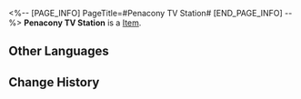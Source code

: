 <%-- [PAGE_INFO]
PageTitle=#Penacony TV Station#
[END_PAGE_INFO] --%>
{{Item Infobox
|title       = Penacony TV Station
|id          = 223153
|image       = Dreamscape Pass Sticker Penacony TV Station.png
|type        = 
|invCategory = 
|rarity      = 4
|effect      = Digital stickers that can be used to decorate the pages of the Dreamtour Handbook. They come in many different styles.
|description = 
|source1     = Promote your own dream to Dr. Edward
}}
{{Description|1=We interrupt the advertisement broadcast with two episodes of a soap opera.}}
'''Penacony TV Station''' is a [[Item]].

==Other Languages==
{{Other Languages
|en   = Penacony TV Station
|zhs  = 匹诺康尼电视台
|zht  = 匹諾康尼電視台
|ja   = ピノコニーテレビ局
|ko   = 페나코니 방송국
|es   = Colonipenal TV
|fr   = Chaîne TV de Penacony
|ru   = Телевизионная станция Пенаконии
|th   = สถานีโทรทัศน์ Penacony
|vi   = Đài Truyền Hình Penacony
|de   = Penacony-Sender
|id   = Stasiun TV Penacony
|pt   = SPT, o Sistema Penaconyano de Televisão
}}

==Change History==
{{Change History|2.0}}